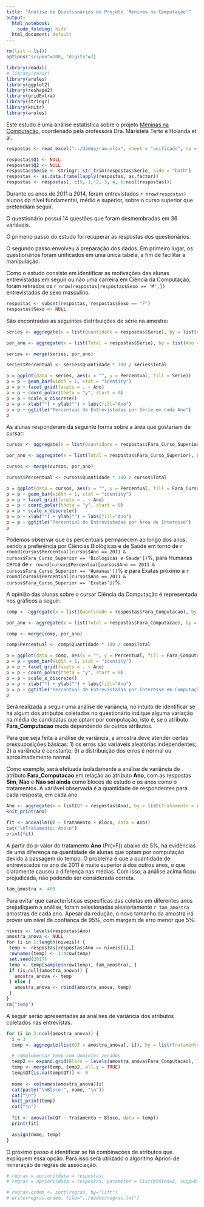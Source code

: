 ```yaml
---
title: "Análise de Questionários do Projeto 'Meninas na Computação'"
output:
  html_notebook: 
    code_folding: hide
  html_document: default
---
```

```r
rm(list = ls())
options("scipen"=100, "digits"=2)

library(readxl)
# library(readr)
library(arules)
library(ggplot2)
library(reshape2)
library(gridExtra)
library(stringr)
library(knitr)
library(arules)
```

Este estudo é uma análise estatística sobre o projeto [Meninas na Computação](http://meninas.cic.unb.br/), coordenado pela professora Dra. Maristela Terto e Holanda et al. 

```r
respostas <- read_excel("../dados/raw.xlsx", sheet = "unificado", na = "")

respostas$Q1 <- NULL
respostas$Q2 <- NULL
respostas$Serie <- stringr::str_trim(respostas$Serie, side = "both")
respostas <- as.data.frame(lapply(respostas, as.factor))
respostas <- respostas[, c(5, 1, 2, 3, 4, 6:ncol(respostas))]
```

Durante os anos de 2011 a 2014, foram entrevistados `r nrow(respostas)` alunos do nível fundamental, médio e superior, sobre o curso superior que pretendiam seguir. 

O questionário possui 14 questões que foram desmembradas em 36 variáveis.

O primeiro passo do estudo foi recuperar as respostas dos questionários. 

O segundo passo envolveu a preparação dos dados. Em primeiro lugar, os questionários foram unificados em uma única tabela, a fim de facilitar a manipulação.

Como o estudo consiste em identificar as motivações das alunas entrevistadas em seguir ou não uma carreira em Ciência da Computação, foram retirados os `r nrow(respostas[respostas$Sexo == 'M',])` entrevistados de sexo masculino.

```r
respostas <- subset(respostas, respostas$Sexo == "F")
respostas$Sexo <- NULL
```

São encontradas as seguintes distribuições de série na amostra:

```r
series <- aggregate(x = list(Quantidade = respostas$Serie), by = list(Ano = respostas$Ano, Serie = respostas$Serie), FUN=length)

por_ano <- aggregate(x = list(Total = respostas$Serie), by = list(Ano = respostas$Ano), FUN=length)

series <- merge(series, por_ano)

series$Percentual <- series$Quantidade * 100 / series$Total

p = ggplot(data = series, aes(x = "", y = Percentual, fill = Serie))  
p = p + geom_bar(width = 1, stat = "identity")
p = p + facet_grid(facets = . ~ Ano)
p = p + coord_polar(theta = "y", start = 0) 
p = p + scale_x_discrete()
p = p + xlab("") + ylab("") + labs(fill="Ano") 
p = p + ggtitle("Percentual de Entrevistadas por Série em cada Ano")
p
```

As alunas responderam da seguinte forma sobre a área que gostariam de cursar:

```r
cursos <- aggregate(x = list(Quantidade = respostas$Fara_Curso_Superior), by = list(Ano = respostas$Ano, Fara_Curso_Superior = respostas$Fara_Curso_Superior), FUN=length)

por_ano <- aggregate(x = list(Total = respostas$Fara_Curso_Superior), by = list(Ano = respostas$Ano), FUN=length)

cursos <- merge(cursos, por_ano)

cursos$Percentual <- cursos$Quantidade * 100 / cursos$Total

p = ggplot(data = cursos, aes(x = "", y = Percentual, fill = Fara_Curso_Superior))  
p = p + geom_bar(width = 1, stat = "identity")
p = p + facet_grid(facets = . ~ Ano)
p = p + coord_polar(theta = "y", start = 0) 
p = p + scale_x_discrete()
p = p + xlab("") + ylab("") + labs(fill="Ano") 
p = p + ggtitle("Percentual de Entrevistadas por Área de Interesse")
p
```

Podemos observar que os percentuais permanecem ao longo dos anos, sendo a preferência por Ciências Biológicas e de Saúde em torno de `r round(cursos$Percentual[cursos$Ano == 2011 & cursos$Fara_Curso_Superior == 'Biologicas e Saude'])`\%, para Humanas cerca de `r round(cursos$Percentual[cursos$Ano == 2011 & cursos$Fara_Curso_Superior == 'Humanas'])`\% e para Exatas próximo a `r round(cursos$Percentual[cursos$Ano == 2011 & cursos$Fara_Curso_Superior == 'Exatas'])`\%.

A opinião das alunas sobre o cursar Ciência da Computação é representada nos gráficos a seguir:

```r
comp <- aggregate(x = list(Quantidade = respostas$Fara_Computacao), by = list(Ano = respostas$Ano, Fara_Computacao = respostas$Fara_Computacao), FUN=length)

por_ano <- aggregate(x = list(Total = respostas$Fara_Computacao), by = list(Ano = respostas$Ano), FUN=length)

comp <- merge(comp, por_ano)

comp$Percentual <- comp$Quantidade * 100 / comp$Total

p = ggplot(data = comp, aes(x = "", y = Percentual, fill = Fara_Computacao))  
p = p + geom_bar(width = 1, stat = "identity")
p = p + facet_grid(facets = . ~ Ano)
p = p + coord_polar(theta = "y", start = 0) 
p = p + scale_x_discrete()
p = p + xlab("") + ylab("") + labs(fill="Ano") 
p = p + ggtitle("Percentual de Entrevistadas por Interesse em Computação")
p
```

Será realizada a seguir uma análise de variância, no intuito de identificar se há algum dos atributos coletados no questionário indique alguma variação na média de candidatas que optam por computação, isto é, se o atributo **Fara_Computacao** muda dependendo de outros atributos. 

Para que seja feita a análise de variância, a amostra deve atender certas pressuposições básicas:
1) os erros são variáveis aleatórias independentes;
2) a variância é constante;
3) a distribuição dos erros é normal ou aproximadamente normal.


Como exemplo, será efetuada isoladamente a análise de variância do atributo **Fara_Computacao** em relação ao atributo **Ano**, com as respostas **Sim**, **Nao** e **Nao sei ainda** como blocos de estudo e os anos como o tratamentos. A variável observada é a quantidade de respondentes para cada resposta, em cada ano.

```r
Ano <- aggregate(x = list(QT = respostas$Ano), by = list(Tratamento = respostas$Ano, Bloco = respostas$Fara_Computacao), FUN=length)
knit_print(Ano)

fit <- anova(lm(QT ~ Tratamento + Bloco, data = Ano))
cat("\nTratamento: Ano\n")
print(fit)
```

A partir do p-valor do tratamento **Ano** (Pr(>F)) abaixo de 5%, há evidências de uma diferença na quantidade de alunas que optam por computação devido à passagem do tempo. O problema é que a quantidade de entrevistados no ano de 2011 é muito superior à dos outros anos, o que claramente causou a diferença nas médias. Com isso, a análise acima ficou prejudicada, não podendo ser considerada correta.

```r
tam_amostra <- 400
```


Para evitar que características especifícas das coletas em diferentes anos prejudiquem a análise, foram selecionadas aleatoriamente `r tam_amostra` amostras de cada ano. Apesar da redução, o novo tamanho da amostra irá prover um nível de confiança de 95%, com margem de erro menor que 5%.

```r
niveis <- levels(respostas$Ano)
amostra_anova <- NULL
for (i in 1:length(niveis)) {
 temp <- respostas[respostas$Ano == niveis[i],]
 rownames(temp) <- 1:nrow(temp)
 set.seed(2017)
 temp <- temp[sample(nrow(temp), tam_amostra), ]
 if (is.null(amostra_anova)) {
   amostra_anova <- temp
 } else {
   amostra_anova <- rbind(amostra_anova, temp)
 }
}
rm("temp")
```

A seguir serão apresentadas as análises de variância dos atributos coletados nas entrevistas.

```r
for (i in 2:ncol(amostra_anova)) {
  i = 3
  temp <- aggregate(list(QT = amostra_anova[, i]), by = list(Tratamento = amostra_anova[, i], Bloco = amostra_anova$Fara_Computacao), FUN=length)

  # complementar temp com dominios zerados
  temp2 <- expand.grid(Bloco = levels(amostra_anova$Fara_Computacao), Tratamento = levels(amostra_anova[, i]))
  temp <- merge(temp, temp2, all.y = TRUE)
  temp$QT[is.na(temp$QT)] <- 0
  
  nome <- colnames(amostra_anova)[i]
  cat(paste("\nBloco:", nome, "\n"))  
  cat("\n")
  knit_print(temp)
  cat("\n")
  
  fit <- anova(lm(QT ~ Tratamento + Bloco, data = temp))
  print(fit)

  assign(nome, temp)
}

```




O próximo passo é identificar se há combinações de atributos que expliquem essa opção. Para isso será utilizado o algoritmo Apriori de mineração de regras de associação.

```r
# regras = apriori(data = respostas)
# regras = apriori(data = respostas, parameter = list(minlen=2, supp=0.1, conf=0.8, maxtime=300), appearance = list(rhs = c("Fara_Computacao=Sim", "Fara_Computacao=Nao", "Fara_Computacao=Nao sei ainda"), default="lhs"))

# regras.ordem <- sort(regras, by="lift")
# write(regras.ordem, file="../dados/regras.txt")
```

